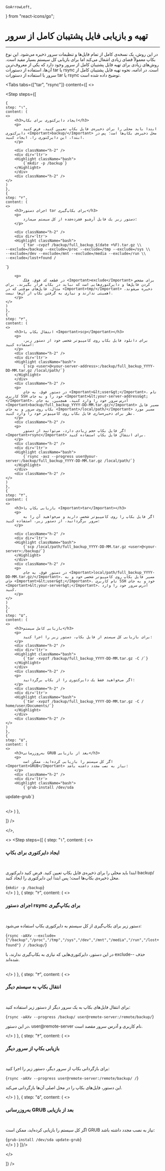    GoArrowLeft,

    
} from "react-icons/go";


<Layout>
<Head>
<title>مستندات تهیه فایل پشتیبان کامل از سرور مجازی ابری - لیارا</title>

<meta property="og:title" content="مستندات خدمات رایانش ابری لیارا" />
<meta property="og:description" content="مستندات مربوط به نحوه تهیه فایل پشتیبان کامل از سرور مجازی یا VPS در لیارا"  />
<meta property="og:image" content="https://files.liara.ir/liara/logos/liara-poster.jpg" />
</Head>

# تهیه و بازیابی فایل پشتیبان کامل از سرور

<hr className="mb-2" />

در این روش، یک نسخه‌ی کامل از تمام فایل‌ها و تنظیمات سرور ذخیره می‌شود. این نوع بکاپ معمولاً فضای زیادی اشغال می‌کند اما برای بازیابی کل سیستم بسیار مفید است.
روش‌های زیادی برای تهیه فایل پشتیبان کامل از سرور وجود دارد که یکی از معروف‌ترین آن‌ها، استفاده از دستورات <Important>tar</Important> یا <Important>rsync</Important> است.
در ادامه، نحوه تهیه فایل پشتیبان کامل از سرور با استفاده از دستورات <Important>tar</Important> یا <Important>rsync</Important> توضیح داده شده است.



<Tabs 
  tabs={["tar", "rsync"]} 
  content={[
  <>

<Step  steps={[

    {
    step: "۱",
    content: (
    <>
        <h3>ایجاد دایرکتوری برای بکاپ</h3>   
        <p>
            ابتدا باید محلی را برای ذخیره‌ی فایل بکاپ تعیین کنید. فرض کنید دایرکتوری <Important>backup/</Important> محل ذخیره‌ی بکاپ‌ها است؛ پس در ابتدا، این دایرکتوری را، ایجاد کنید.
        </p>

        <div className="h-2" />
        <div dir='ltr'>
        <Highlight className="bash">
            {`mkdir -p /backup`}
        </Highlight>
        </div>
        <div className="h-2" />
    </>
    )
    },
    {
    step: "۲",
    content: (
    <>
        <h3>اجرای دستور tar برای بکاپ‌گیری</h3>   
        <p>
            دستور زیر یک فایل آرشیو فشرده‌شده از کل سیستم می‌سازد:
        </p>

        <div className="h-2" />
        <div dir='ltr'>
        <Highlight className="bash">
            {`tar -cvpzf /backup/full_backup_$(date +%F).tar.gz \\
    --exclude=/backup --exclude=/proc --exclude=/tmp --exclude=/sys \\
    --exclude=/dev --exclude=/mnt --exclude=/media --exclude=/run \\
    --exclude=/lost+found /
`}
        </Highlight>
        </div>
        <div className="h-2" />  

        <p>
            در قطعه کد فوق، فلگ <Important>exclude</Important> برای مشخص کردن فایل‌ها و دایرکتوری‌هایی است که نباید در بکاپ قرار بگیرند. برای مثال، فایل‌های موقتی که در <Important>tmp/</Important> ذخیره می‌شوند، اهمیتی ندارند و نیازی به گرفتن بکاپ از آن‌ها نیست.
        </p>      
    </>
    )
    },
    {
    step: "۳",
    content: (
    <>
        <h3>انتقال بکاپ با <Important>scp</Important></h3>   
        <p>
            برای دانلود فایل بکاپ روی کامپیوتر شخصی خود از دستور زیر، استفاده کنید:
        </p>
        <div className="h-2" />
        <div dir='ltr'>
        <Highlight className="bash">
            {`scp <user>@<your-server-address>:/backup/full_backup_YYYY-DD-MM.tar.gz /local/path/`}
        </Highlight>
        </div>
        <div className="h-2" />
        <p>
            در دستور فوق، به جای <Important>&lt;user&gt;</Important>، نام کاربری SSH خود را و به جای <Important>&lt;your-server-address&gt;</Important>، آدرس سرور خود را وارد کنید. همچنین، به جای <Important>backup/full_backup_YYYY-DD-MM.tar.gz/</Important> مسیر فایل بکاپ روی سرور و به جای <Important>/local/path/</Important> مسیر مورد نظر برای ذخیره‌سازی فایل بکاپ روی کامپیوتر خود را وارد کنید.
        </p>
        <div className="h-2" />
        <p>
            اگر فایل بکاپ حجم زیادی دارد، می‌توانید از دستور <Important>rsync</Important> برای انتقال فایل بکاپ استفاده کنید.
        </p>
        <div className="h-2" />
        <div dir='ltr'>
        <Highlight className="bash">
            {`rsync -avz --progress user@your-server:/backup/full_backup_YYYY-DD-MM.tar.gz /local/path/`}
        </Highlight>
        </div>
        <div className="h-2" />        
    </>
    )
    },
    {
    step: "۴",
    content: (
    <>
        <h3>بازیابی بکاپ با <Important>tar</Important></h3>   
        <p>
            اگر فایل بکاپ را روی کامپیوتر شخصی دارید و می‌خواهید آن را به سرور برگردانید، از دستور زیر، استفاده کنید:
        </p>

        <div className="h-2" />
        <div dir='ltr'>
        <Highlight className="bash">
            {`scp /local/path/full_backup_YYYY-DD-MM.tar.gz <user>@<your-server>:/backup/`}
        </Highlight>
        </div>
        <div className="h-2" />    
        <p>
            در دستور فوق، به جای <Important>local/path/full_backup_YYYY-DD-MM.tar.gz/</Important>، مسیر فایل بکاپ روی کامپیوتر شخصی خود و به جای <Important>&lt;user&gt;</Important>، نام کاربری SSH خود و به جای <Important>&lt;your-server&gt;</Important>، آدرس سرور خود را وارد کنید.
        </p>
    </>
    )
    },
    {
    step: "۵",
    content: (
    <>
        <h3>بازیابی کامل سیستم</h3>   
        <p>
            برای بازیابی کل سیستم از فایل بکاپ، دستور زیر را اجرا کنید:
        </p>
        <div className="h-2" />
        <div dir='ltr'>
        <Highlight className="bash">
            {`tar -xvpzf /backup/full_backup_YYYY-DD-MM.tar.gz -C /`}
        </Highlight>
        </div>
        <div className="h-2" />  
        <p>
            اگر می‌خواهید فقط یک دایرکتوری را از بکاپ برگردانید:
        </p>
        <div className="h-2" />
        <div dir='ltr'>
        <Highlight className="bash">
            {`tar -xvpzf /backup/full_backup_YYYY-DD-MM.tar.gz -C / home/user/Documents/`}
        </Highlight>
        </div>
        <div className="h-2" />  
    </>
    )
    },
    {
    step: "۵",
    content: (
    <>
        <h3>به‌روزرسانی GRUB بعد از بازیابی</h3>   
        <p>
            اگر کل سیستم را بازیابی کرده‌اید، ممکن است <Important>GRUB</Important> نیاز به نصب مجدد داشته باشد:
        </p>
        <div className="h-2" />
        <div dir='ltr'>
        <Highlight className="bash">
            {`grub-install /dev/sda
update-grub`}
        </Highlight>
        </div>
        <div className="h-2" />  
    </>
    )
    },

 ]}
/>

</>,

<>
<Step steps={[
    {
        step: "۱",
        content: (
            <>
                <h3>ایجاد دایرکتوری برای بکاپ</h3>   
                <p>ابتدا باید محلی را برای ذخیره‌ی فایل بکاپ تعیین کنید. فرض کنید دایرکتوری <Important>backup/</Important> محل ذخیره‌ی بکاپ‌ها است؛ پس ابتدا این دایرکتوری را ایجاد کنید.</p>
                <div className="h-2" />
                <div dir='ltr'>
                    <Highlight className="bash">
                        {`mkdir -p /backup`}
                    </Highlight>
                </div>
                <div className="h-2" />
            </>
        )
    },
    {
        step: "۲",
        content: (
            <>
                <h3>اجرای دستور rsync برای بکاپ‌گیری</h3>   
                <p>دستور زیر برای بکاپ‌گیری از کل سیستم به دایرکتوری بکاپ استفاده می‌شود:</p>
                <div className="h-2" />
                <div dir='ltr'>
                    <Highlight className="bash">
                        {`rsync -aAXv --exclude={"/backup","/proc","/tmp","/sys","/dev","/mnt","/media","/run","/lost+found"} / /backup/`}
                    </Highlight>
                </div>
                <div className="h-2" />
                <p>در این دستور، دایرکتوری‌هایی که نیازی به بکاپ‌گیری ندارند، با <Important>exclude--</Important> حذف شده‌اند.</p>      
            </>
        )
    },
    {
        step: "۳",
        content: (
            <>
                <h3>انتقال بکاپ به سیستم دیگر</h3>   
                <p>برای انتقال فایل‌های بکاپ به یک سرور دیگر از دستور زیر استفاده کنید:</p>
                <div className="h-2" />
                <div dir='ltr'>
                    <Highlight className="bash">
                        {`rsync -aAXv --progress /backup/ user@remote-server:/remote/backup/`}
                    </Highlight>
                </div>
                <div className="h-2" />
                <p>در این دستور، <Important>user@remote-server</Important> نام کاربری و آدرس سرور مقصد است.</p>
            </>
        )
    },
    {
        step: "۴",
        content: (
            <>
                <h3>بازیابی بکاپ از سرور دیگر</h3>   
                <p>برای بازگردانی بکاپ از سرور دیگر، دستور زیر را اجرا کنید:</p>
                <div className="h-2" />
                <div dir='ltr'>
                    <Highlight className="bash">
                        {`rsync -aAXv --progress user@remote-server:/remote/backup/ /`}
                    </Highlight>
                </div>
                <div className="h-2" />
                <p>این دستور، فایل‌های بکاپ را در محل اصلی آن‌ها بازگردانی می‌کند.</p>
            </>
        )
    },
    {
        step: "۵",
        content: (
            <>
                <h3>به‌روزرسانی GRUB بعد از بازیابی</h3>   
                <p>اگر کل سیستم را بازیابی کرده‌اید، ممکن است <Important>GRUB</Important> نیاز به نصب مجدد داشته باشد:</p>
                <div className="h-2" />
                <div dir='ltr'>
                    <Highlight className="bash">
                        {`grub-install /dev/sda
update-grub`}
                    </Highlight>
                </div>
                <div className="h-2" />
            </>
        )
    }
]}/>

</>

  ]}
/>
</Layout>